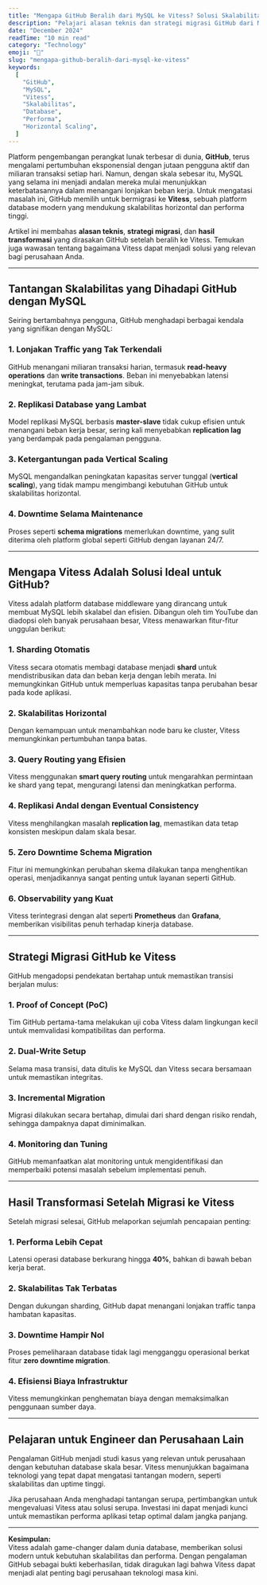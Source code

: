 ```yaml
---
title: "Mengapa GitHub Beralih dari MySQL ke Vitess? Solusi Skalabilitas Database Modern"
description: "Pelajari alasan teknis dan strategi migrasi GitHub dari MySQL ke Vitess untuk mengatasi tantangan skalabilitas dan performa database di era modern."
date: "December 2024"
readTime: "10 min read"
category: "Technology"
emoji: "🔗"
slug: "mengapa-github-beralih-dari-mysql-ke-vitess"
keywords:
  [
    "GitHub",
    "MySQL",
    "Vitess",
    "Skalabilitas",
    "Database",
    "Performa",
    "Horizontal Scaling",
  ]
---
```


Platform pengembangan perangkat lunak terbesar di dunia, **GitHub**, terus mengalami pertumbuhan eksponensial dengan jutaan pengguna aktif dan miliaran transaksi setiap hari. Namun, dengan skala sebesar itu, MySQL yang selama ini menjadi andalan mereka mulai menunjukkan keterbatasannya dalam menangani lonjakan beban kerja. Untuk mengatasi masalah ini, GitHub memilih untuk bermigrasi ke **Vitess**, sebuah platform database modern yang mendukung skalabilitas horizontal dan performa tinggi.

Artikel ini membahas **alasan teknis**, **strategi migrasi**, dan **hasil transformasi** yang dirasakan GitHub setelah beralih ke Vitess. Temukan juga wawasan tentang bagaimana Vitess dapat menjadi solusi yang relevan bagi perusahaan Anda.

---

## Tantangan Skalabilitas yang Dihadapi GitHub dengan MySQL

Seiring bertambahnya pengguna, GitHub menghadapi berbagai kendala yang signifikan dengan MySQL:

### 1. Lonjakan Traffic yang Tak Terkendali

GitHub menangani miliaran transaksi harian, termasuk **read-heavy operations** dan **write transactions**. Beban ini menyebabkan latensi meningkat, terutama pada jam-jam sibuk.

### 2. Replikasi Database yang Lambat

Model replikasi MySQL berbasis **master-slave** tidak cukup efisien untuk menangani beban kerja besar, sering kali menyebabkan **replication lag** yang berdampak pada pengalaman pengguna.

### 3. Ketergantungan pada Vertical Scaling

MySQL mengandalkan peningkatan kapasitas server tunggal (**vertical scaling**), yang tidak mampu mengimbangi kebutuhan GitHub untuk skalabilitas horizontal.

### 4. Downtime Selama Maintenance

Proses seperti **schema migrations** memerlukan downtime, yang sulit diterima oleh platform global seperti GitHub dengan layanan 24/7.

---

## Mengapa Vitess Adalah Solusi Ideal untuk GitHub?

Vitess adalah platform database middleware yang dirancang untuk membuat MySQL lebih skalabel dan efisien. Dibangun oleh tim YouTube dan diadopsi oleh banyak perusahaan besar, Vitess menawarkan fitur-fitur unggulan berikut:

### 1. Sharding Otomatis

Vitess secara otomatis membagi database menjadi **shard** untuk mendistribusikan data dan beban kerja dengan lebih merata. Ini memungkinkan GitHub untuk memperluas kapasitas tanpa perubahan besar pada kode aplikasi.

### 2. Skalabilitas Horizontal

Dengan kemampuan untuk menambahkan node baru ke cluster, Vitess memungkinkan pertumbuhan tanpa batas.

### 3. Query Routing yang Efisien

Vitess menggunakan **smart query routing** untuk mengarahkan permintaan ke shard yang tepat, mengurangi latensi dan meningkatkan performa.

### 4. Replikasi Andal dengan Eventual Consistency

Vitess menghilangkan masalah **replication lag**, memastikan data tetap konsisten meskipun dalam skala besar.

### 5. Zero Downtime Schema Migration

Fitur ini memungkinkan perubahan skema dilakukan tanpa menghentikan operasi, menjadikannya sangat penting untuk layanan seperti GitHub.

### 6. Observability yang Kuat

Vitess terintegrasi dengan alat seperti **Prometheus** dan **Grafana**, memberikan visibilitas penuh terhadap kinerja database.

---

## Strategi Migrasi GitHub ke Vitess

GitHub mengadopsi pendekatan bertahap untuk memastikan transisi berjalan mulus:

### 1. Proof of Concept (PoC)

Tim GitHub pertama-tama melakukan uji coba Vitess dalam lingkungan kecil untuk memvalidasi kompatibilitas dan performa.

### 2. Dual-Write Setup

Selama masa transisi, data ditulis ke MySQL dan Vitess secara bersamaan untuk memastikan integritas.

### 3. Incremental Migration

Migrasi dilakukan secara bertahap, dimulai dari shard dengan risiko rendah, sehingga dampaknya dapat diminimalkan.

### 4. Monitoring dan Tuning

GitHub memanfaatkan alat monitoring untuk mengidentifikasi dan memperbaiki potensi masalah sebelum implementasi penuh.

---

## Hasil Transformasi Setelah Migrasi ke Vitess

Setelah migrasi selesai, GitHub melaporkan sejumlah pencapaian penting:

### 1. Performa Lebih Cepat

Latensi operasi database berkurang hingga **40%**, bahkan di bawah beban kerja berat.

### 2. Skalabilitas Tak Terbatas

Dengan dukungan sharding, GitHub dapat menangani lonjakan traffic tanpa hambatan kapasitas.

### 3. Downtime Hampir Nol

Proses pemeliharaan database tidak lagi mengganggu operasional berkat fitur **zero downtime migration**.

### 4. Efisiensi Biaya Infrastruktur

Vitess memungkinkan penghematan biaya dengan memaksimalkan penggunaan sumber daya.

---

## Pelajaran untuk Engineer dan Perusahaan Lain

Pengalaman GitHub menjadi studi kasus yang relevan untuk perusahaan dengan kebutuhan database skala besar. Vitess menunjukkan bagaimana teknologi yang tepat dapat mengatasi tantangan modern, seperti skalabilitas dan uptime tinggi.

Jika perusahaan Anda menghadapi tantangan serupa, pertimbangkan untuk mengevaluasi Vitess atau solusi serupa. Investasi ini dapat menjadi kunci untuk memastikan performa aplikasi tetap optimal dalam jangka panjang.

---

**Kesimpulan:**  
Vitess adalah game-changer dalam dunia database, memberikan solusi modern untuk kebutuhan skalabilitas dan performa. Dengan pengalaman GitHub sebagai bukti keberhasilan, tidak diragukan lagi bahwa Vitess dapat menjadi alat penting bagi perusahaan teknologi masa kini.

